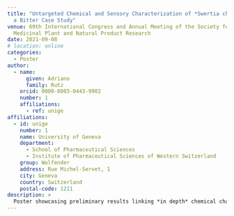 ```yaml
---
title: "Untargeted Chemical and Sensory Characterization of *Swertia chirayita*:
  a Bitter Case Study"
venue: 69th International Congress and Annual Meeting of the Society for
  Medicinal Plant and Natural Product Research
date: 2021-09-08
# location: online
categories:
  - Poster
author:
  - name:
      given: Adriano
      family: Rutz
    orcid: 0000-0003-0443-9902
    number: 1
    affiliations:
      - ref: unige
affiliations:
  - id: unige
    number: 1
    name: University of Geneva
    department:
      - School of Pharmaceutical Sciences
      - Institute of Pharmaceutical Sciences of Western Switzerland
    group: Wolfender
    address: Rue Michel-Servet, 1
    city: Geneva
    country: Switzerland
    postal-code: 1211
description: >
  Poster showcasing preliminary results linking *in depth* chemical characterization to sensory properties of complex plant extracts.
---
```

